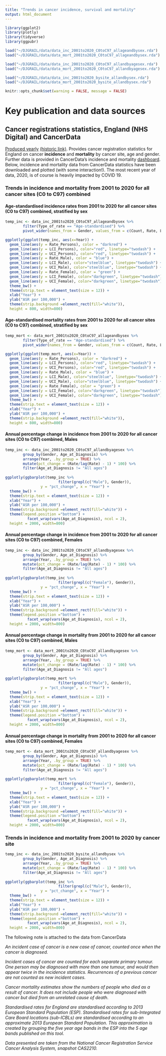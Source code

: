 ```yaml
---
title: "Trends in cancer incidence, survival and mortality"
output: html_document
---
```



```r
library(ggplot2)
library(plotly)
library(tidyverse)
library(ggpubr)

load("~/DJGRAIL/data/data_inc_2001to2020_C0toC97_allageandbysex.rda")
load("~/DJGRAIL/data/data_mort_2001to2020_C0toC97_allageandbysex.rda")

load("~/DJGRAIL/data/data_inc_2001to2020_C0toC97_allandbyagesex.rda")
load("~/DJGRAIL/data/data_mort_2001to2020_C0toC97_allandbyagesex.rda")

load("~/DJGRAIL/data/data_inc_2001to2020_bysite_allandbysex.rda")
load("~/DJGRAIL/data/data_mort_2001to2020_bysite_allandbysex.rda")

```

```r
knitr::opts_chunk$set(warning = FALSE, message = FALSE) 
```

# Key publication and data sources


## Cancer registrations statistics, England (NHS Digital) and CancerData


[Produced yearly](https://digital.nhs.uk/data-and-information/publications/statistical/cancer-registration-statistics) [(historic link)](https://www.ons.gov.uk/peoplepopulationandcommunity/healthandsocialcare/conditionsanddiseases/bulletins/cancerregistrationstatisticsengland/previousReleases). Provides cancer registration statistics for England on cancer **incidence** and **mortality** by cancer site, age and gender. Further data is provided in CancerData’s incidence and mortality [dashboard](https://www.cancerdata.nhs.uk/incidence_and_mortality). Below, incidence and mortality data from CancerData  statistics have been downloaded and plotted (with some interaction!). The most recent year of data, 2020, is of course is heavily impacted by COVID 19.


###  Trends in incidence and mortality from 2001 to 2020 for all cancer sites (C0 to C97) combined

#### Age-standardised incidence rates from 2001 to 2020 for all cancer sites (C0 to C97) combined, stratified by sex


```r

temp_inc <- data_inc_2001to2020_C0toC97_allageandbysex %>%
        filter(Type_of_rate == "Age-standardised") %>%
        pivot_wider(names_from = Gender, values_from = c(Count, Rate, LCI, UCI))

ggplotly(ggplot(temp_inc, aes(x=Year)) + 
  geom_line(aes(y = Rate_Persons), color = "darkred") + 
  geom_line(aes(y = LCI_Persons), color="red", linetype="twodash") +
  geom_line(aes(y = UCI_Persons), color="red", linetype="twodash") +
  geom_line(aes(y = Rate_Male), color = "blue") + 
  geom_line(aes(y = LCI_Male), color="steelblue", linetype="twodash") +
  geom_line(aes(y = UCI_Male), color="steelblue", linetype="twodash") +
  geom_line(aes(y = Rate_Female), color = "green") + 
  geom_line(aes(y = LCI_Female), color="darkgreen", linetype="twodash") +
  geom_line(aes(y = UCI_Female), color="darkgreen", linetype="twodash") +
  theme_bw() +
  theme(strip.text = element_text(size = 12)) +
  xlab("Year") +
  ylab("ASR per 100,000") +
  theme(strip.background =element_rect(fill="white")),
  height = 800, width=800) 

```

#### Age-standardised mortality rates from 2001 to 2020 for all cancer sites (C0 to C97) combined, stratified by sex

```r

temp_mort <- data_mort_2001to2020_C0toC97_allageandbysex %>%
        filter(Type_of_rate == "Age-standardised") %>%
        pivot_wider(names_from = Gender, values_from = c(Count, Rate, LCI, UCI))

ggplotly(ggplot(temp_mort, aes(x=Year)) + 
  geom_line(aes(y = Rate_Persons), color = "darkred") + 
  geom_line(aes(y = LCI_Persons), color="red", linetype="twodash") +
  geom_line(aes(y = UCI_Persons), color="red", linetype="twodash") +
  geom_line(aes(y = Rate_Male), color = "blue") + 
  geom_line(aes(y = LCI_Male), color="steelblue", linetype="twodash") +
  geom_line(aes(y = UCI_Male), color="steelblue", linetype="twodash") +
  geom_line(aes(y = Rate_Female), color = "green") + 
  geom_line(aes(y = LCI_Female), color="darkgreen", linetype="twodash") +
  geom_line(aes(y = UCI_Female), color="darkgreen", linetype="twodash") +
  theme_bw() +
  theme(strip.text = element_text(size = 12)) +
  xlab("Year") +
  ylab("ASR per 100,000") +
  theme(strip.background =element_rect(fill="white")),
  height = 800, width=800) 

```

#### Annual percentage change in **incidence** from 2001 to 2020 for all cancer sites (C0 to C97) combined, **Males**

```r

temp_inc <- data_inc_2001to2020_C0toC97_allandbyagesex %>% 
        group_by(Gender, Age_at_Diagnosis) %>%
        arrange(Year, .by_group = TRUE) %>%
        mutate(pct_change = (Rate/lag(Rate) - 1) * 100) %>%
        filter(Age_at_Diagnosis != "All ages")
        
ggplotly(ggbarplot(temp_inc %>% 
                        filter(grepl(c("Male"), Gender)), 
                y = "pct_change", x = "Year") +
  theme_bw() +
  theme(strip.text = element_text(size = 12)) +
  xlab("Year") +
  ylab("ASR per 100,000") +
  theme(strip.background =element_rect(fill="white")) +
  theme(legend.position ="bottom") +
          facet_wrap(vars(Age_at_Diagnosis), ncol = 2),
  height = 2000, width=800)


```

#### Annual percentage change in **incidence** from 2001 to 2020 for all cancer sites (C0 to C97) combined, **Females**

```r

temp_inc <- data_inc_2001to2020_C0toC97_allandbyagesex %>% 
        group_by(Gender, Age_at_Diagnosis) %>%
        arrange(Year, .by_group = TRUE) %>%
        mutate(pct_change = (Rate/lag(Rate) - 1) * 100) %>%
        filter(Age_at_Diagnosis != "All ages")
        
ggplotly(ggbarplot(temp_inc %>% 
                        filter(grepl(c("Female"), Gender)), 
                y = "pct_change", x = "Year") +
  theme_bw() +
  theme(strip.text = element_text(size = 12)) +
  xlab("Year") +
  ylab("ASR per 100,000") +
  theme(strip.background =element_rect(fill="white")) +
  theme(legend.position ="bottom") +
          facet_wrap(vars(Age_at_Diagnosis), ncol = 2),
  height = 2000, width=800)


```

#### Annual percentage change in **mortality** from 2001 to 2020 for all cancer sites (C0 to C97) combined, **Males**

```r

temp_mort <- data_mort_2001to2020_C0toC97_allandbyagesex %>% 
        group_by(Gender, Age_at_Diagnosis) %>%
        arrange(Year, .by_group = TRUE) %>%
        mutate(pct_change = (Rate/lag(Rate) - 1) * 100) %>%
        filter(Age_at_Diagnosis != "All ages")
        
ggplotly(ggbarplot(temp_mort %>% 
                        filter(grepl(c("Male"), Gender)), 
                y = "pct_change", x = "Year") +
  theme_bw() +
  theme(strip.text = element_text(size = 12)) +
  xlab("Year") +
  ylab("ASR per 100,000") +
  theme(strip.background =element_rect(fill="white")) +
  theme(legend.position ="bottom") +
          facet_wrap(vars(Age_at_Diagnosis), ncol = 2),
  height = 2000, width=800)


```

#### Annual percentage change in **mortality** from 2001 to 2020 for all cancer sites (C0 to C97) combined, **Females**

```r

temp_mort <- data_mort_2001to2020_C0toC97_allandbyagesex %>% 
        group_by(Gender, Age_at_Diagnosis) %>%
        arrange(Year, .by_group = TRUE) %>%
        mutate(pct_change = (Rate/lag(Rate) - 1) * 100) %>%
        filter(Age_at_Diagnosis != "All ages")
        
ggplotly(ggbarplot(temp_mort %>% 
                        filter(grepl(c("Female"), Gender)), 
                y = "pct_change", x = "Year") +
  theme_bw() +
  theme(strip.text = element_text(size = 12)) +
  xlab("Year") +
  ylab("ASR per 100,000") +
  theme(strip.background =element_rect(fill="white")) +
  theme(legend.position ="bottom") +
          facet_wrap(vars(Age_at_Diagnosis), ncol = 2),
  height = 2000, width=800)


```

###  Trends in incidence and mortality from 2001 to 2020 by cancer site


```r

temp_inc <- data_inc_2001to2020_bysite_allandbysex %>% 
        group_by(Gender, Age_at_Diagnosis) %>%
        arrange(Year, .by_group = TRUE) %>%
        mutate(pct_change = (Rate/lag(Rate) - 1) * 100) %>%
        filter(Age_at_Diagnosis != "All ages")
        
ggplotly(ggbarplot(temp_inc %>% 
                        filter(grepl(c("Male"), Gender)), 
                y = "pct_change", x = "Year") +
  theme_bw() +
  theme(strip.text = element_text(size = 12)) +
  xlab("Year") +
  ylab("ASR per 100,000") +
  theme(strip.background =element_rect(fill="white")) +
  theme(legend.position ="bottom") +
          facet_wrap(vars(Age_at_Diagnosis), ncol = 2),
  height = 2000, width=800)


```










The following note is attached to the data from CancerData

*An incident case of cancer is a new case of cancer, counted once when the cancer is diagnosed.*

*Incident cases of cancer are counted for each separate primary tumour. One person may be diagnosed with more than one tumour, and would then appear twice in the incidence statistics. Recurrences of a previous cancer are not counted as new incident cases.*

*Cancer mortality estimates show the numbers of people who died as a result of cancer. It does not include people who were diagnosed with cancer but died from an unrelated cause of death.*

*Standardised rates for England are standardised according to 2013 European Standard Population (ESP). Standardised rates for sub-Integrated Care Board locations (sub-ICBLs) are standardised according to an approximate 2013 European Standard Population. This approximation is created by grouping the five year age bands in the ESP into the 5 age bands published on this tool.*

*Data presented are taken from the National Cancer Registration Service Cancer Analysis System, snapshot CAS2210.*






